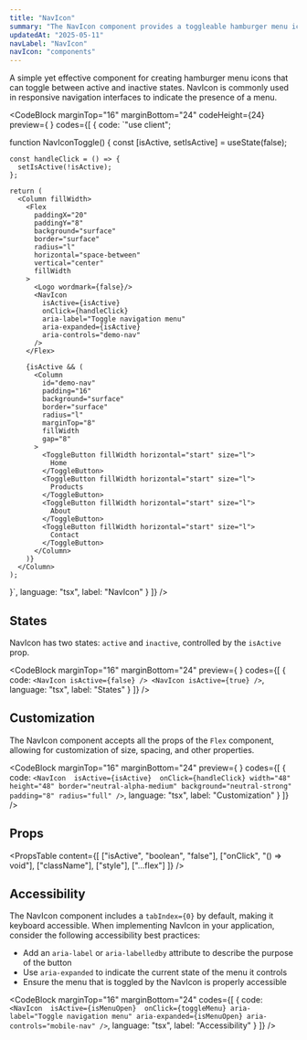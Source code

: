 ```yaml
---
title: "NavIcon"
summary: "The NavIcon component provides a toggleable hamburger menu icon for navigation interfaces."
updatedAt: "2025-05-11"
navLabel: "NavIcon"
navIcon: "components"
---
```


A simple yet effective component for creating hamburger menu icons that can toggle between active and inactive states. NavIcon is commonly used in responsive navigation interfaces to indicate the presence of a menu.

<CodeBlock
  marginTop="16"
  marginBottom="24"
  codeHeight={24}
  preview={
    <NavIconToggle />
  }
  codes={[
    {
      code:
`"use client";

function NavIconToggle() {
    const [isActive, setIsActive] = useState(false);
    
    const handleClick = () => {
      setIsActive(!isActive);
    };

    return (
      <Column fillWidth>
        <Flex 
          paddingX="20" 
          paddingY="8" 
          background="surface"
          border="surface"
          radius="l" 
          horizontal="space-between" 
          vertical="center"
          fillWidth
        >
          <Logo wordmark={false}/>
          <NavIcon 
            isActive={isActive} 
            onClick={handleClick} 
            aria-label="Toggle navigation menu"
            aria-expanded={isActive}
            aria-controls="demo-nav"
          />
        </Flex>
        
        {isActive && (
          <Column 
            id="demo-nav"
            padding="16" 
            background="surface" 
            border="surface"
            radius="l" 
            marginTop="8"
            fillWidth
            gap="8"
          >
            <ToggleButton fillWidth horizontal="start" size="l">
              Home
            </ToggleButton>
            <ToggleButton fillWidth horizontal="start" size="l">
              Products
            </ToggleButton>
            <ToggleButton fillWidth horizontal="start" size="l">
              About
            </ToggleButton>
            <ToggleButton fillWidth horizontal="start" size="l">
              Contact
            </ToggleButton>
          </Column>
        )}
      </Column>
    );
}`,
      language: "tsx",
      label: "NavIcon"
    }
  ]}
/>

## States

NavIcon has two states: `active` and `inactive`, controlled by the `isActive` prop.

<CodeBlock
  marginTop="16"
  marginBottom="24"
  preview={
    <NavIconStates />
  }
  codes={[
    {
      code:
`<NavIcon isActive={false} />
<NavIcon isActive={true} />`,
      language: "tsx",
      label: "States"
    }
  ]}
/>

## Customization

The NavIcon component accepts all the props of the `Flex` component, allowing for customization of size, spacing, and other properties.

<CodeBlock
  marginTop="16"
  marginBottom="24"
  preview={
    <CustomNavIcon />
  }
  codes={[
    {
      code:
`<NavIcon 
    isActive={isActive} 
    onClick={handleClick}
    width="48"
    height="48"
    border="neutral-alpha-medium"
    background="neutral-strong"
    padding="8"
    radius="full"
/>`,
      language: "tsx",
      label: "Customization"
    }
  ]}
/>

## Props

<PropsTable
  content={[
    ["isActive", "boolean", "false"],
    ["onClick", "() => void"],
    ["className"],
    ["style"],
    ["...flex"]
  ]}
/>

## Accessibility

The NavIcon component includes a `tabIndex={0}` by default, making it keyboard accessible. When implementing NavIcon in your application, consider the following accessibility best practices:

- Add an `aria-label` or `aria-labelledby` attribute to describe the purpose of the button
- Use `aria-expanded` to indicate the current state of the menu it controls
- Ensure the menu that is toggled by the NavIcon is properly accessible

<CodeBlock
  marginTop="16"
  marginBottom="24"
  codes={[
    {
      code:
`<NavIcon 
    isActive={isMenuOpen} 
    onClick={toggleMenu}
    aria-label="Toggle navigation menu"
    aria-expanded={isMenuOpen}
    aria-controls="mobile-nav"
/>`,
      language: "tsx",
      label: "Accessibility"
    }
  ]}
/>
